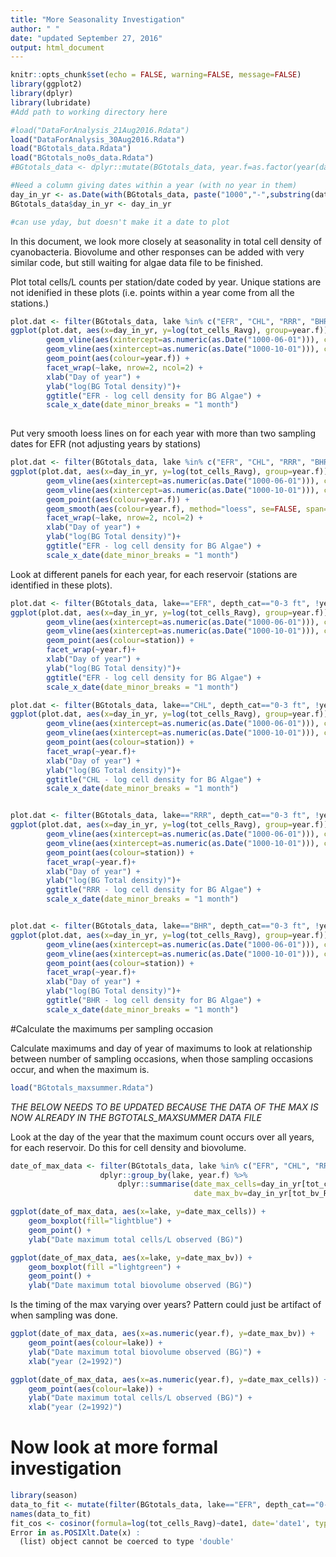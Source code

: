 ```yaml
---
title: "More Seasonality Investigation"
author: " "
date: "updated September 27, 2016"
output: html_document
---
```


```r
knitr::opts_chunk$set(echo = FALSE, warning=FALSE, message=FALSE)
library(ggplot2)
library(dplyr)
library(lubridate)
#Add path to working directory here
```

```r
#load("DataForAnalysis_21Aug2016.Rdata")
load("DataForAnalysis_30Aug2016.Rdata")
load("BGtotals_data.Rdata")
load("BGtotals_no0s_data.Rdata")
#BGtotals_data <- dplyr::mutate(BGtotals_data, year.f=as.factor(year(date1)), weekofyear=week(date1))
```


```r
#Need a column giving dates within a year (with no year in them)
day_in_yr <- as.Date(with(BGtotals_data, paste("1000","-",substring(date1,6,10), sep="")))
BGtotals_data$day_in_yr <- day_in_yr

#can use yday, but doesn't make it a date to plot
```


In this document, we look more closely at seasonality in total cell density of cyanobacteria.  Biovolume and other responses can be added with very similar code, but still waiting for algae data file to be finished.

Plot total cells/L counts per station/date coded by year.  Unique stations are not idenified in these plots (i.e. points within a year come from all the stations.)

```r
plot.dat <- filter(BGtotals_data, lake %in% c("EFR", "CHL", "RRR", "BHR"), depth_cat=="0-3 ft")
ggplot(plot.dat, aes(x=day_in_yr, y=log(tot_cells_Ravg), group=year.f)) + 
        geom_vline(aes(xintercept=as.numeric(as.Date("1000-06-01"))), colour="red", size=0.5) +
        geom_vline(aes(xintercept=as.numeric(as.Date("1000-10-01"))), colour="red", size=0.5) +
        geom_point(aes(colour=year.f)) +
        facet_wrap(~lake, nrow=2, ncol=2) +
        xlab("Day of year") +
        ylab("log(BG Total density)")+
        ggtitle("EFR - log cell density for BG Algae") +
        scale_x_date(date_minor_breaks = "1 month")
        
```


Put very smooth loess lines on for each year with more than two sampling dates for EFR (not adjusting years by stations)
```r
plot.dat <- filter(BGtotals_data, lake %in% c("EFR", "CHL", "RRR", "BHR"), depth_cat=="0-3 ft", !year.f %in% c("2006", "2007","2008","2009","1995", "2012", "2014", "2015"))
ggplot(plot.dat, aes(x=day_in_yr, y=log(tot_cells_Ravg), group=year.f)) + 
        geom_vline(aes(xintercept=as.numeric(as.Date("1000-06-01"))), colour="red", size=0.5) +
        geom_vline(aes(xintercept=as.numeric(as.Date("1000-10-01"))), colour="red", size=0.5) +
        geom_point(aes(colour=year.f)) +
        geom_smooth(aes(colour=year.f), method="loess", se=FALSE, span=100) +
        facet_wrap(~lake, nrow=2, ncol=2) +
        xlab("Day of year") +
        ylab("log(BG Total density)")+
        ggtitle("EFR - log cell density for BG Algae") +
        scale_x_date(date_minor_breaks = "1 month")
```


Look at different panels for each year, for each reservoir (stations are identified in these plots).
```r
plot.dat <- filter(BGtotals_data, lake=="EFR", depth_cat=="0-3 ft", !year.f=="1995")
ggplot(plot.dat, aes(x=day_in_yr, y=log(tot_cells_Ravg), group=year.f)) + 
        geom_vline(aes(xintercept=as.numeric(as.Date("1000-06-01"))), colour="red", size=0.5) +
        geom_vline(aes(xintercept=as.numeric(as.Date("1000-10-01"))), colour="red", size=0.5) +
        geom_point(aes(colour=station)) +
        facet_wrap(~year.f)+
        xlab("Day of year") +
        ylab("log(BG Total density)")+
        ggtitle("EFR - log cell density for BG Algae") +
        scale_x_date(date_minor_breaks = "1 month")

plot.dat <- filter(BGtotals_data, lake=="CHL", depth_cat=="0-3 ft", !year.f=="1995")
ggplot(plot.dat, aes(x=day_in_yr, y=log(tot_cells_Ravg), group=year.f)) + 
        geom_vline(aes(xintercept=as.numeric(as.Date("1000-06-01"))), colour="red", size=0.5) +
        geom_vline(aes(xintercept=as.numeric(as.Date("1000-10-01"))), colour="red", size=0.5) +
        geom_point(aes(colour=station)) +
        facet_wrap(~year.f)+
        xlab("Day of year") +
        ylab("log(BG Total density)")+
        ggtitle("CHL - log cell density for BG Algae") +
        scale_x_date(date_minor_breaks = "1 month")


plot.dat <- filter(BGtotals_data, lake=="RRR", depth_cat=="0-3 ft", !year.f=="1995")
ggplot(plot.dat, aes(x=day_in_yr, y=log(tot_cells_Ravg), group=year.f)) + 
        geom_vline(aes(xintercept=as.numeric(as.Date("1000-06-01"))), colour="red", size=0.5) +
        geom_vline(aes(xintercept=as.numeric(as.Date("1000-10-01"))), colour="red", size=0.5) +
        geom_point(aes(colour=station)) +
        facet_wrap(~year.f)+
        xlab("Day of year") +
        ylab("log(BG Total density)")+
        ggtitle("RRR - log cell density for BG Algae") +
        scale_x_date(date_minor_breaks = "1 month")


plot.dat <- filter(BGtotals_data, lake=="BHR", depth_cat=="0-3 ft", !year.f=="1995")
ggplot(plot.dat, aes(x=day_in_yr, y=log(tot_cells_Ravg), group=year.f)) + 
        geom_vline(aes(xintercept=as.numeric(as.Date("1000-06-01"))), colour="red", size=0.5) +
        geom_vline(aes(xintercept=as.numeric(as.Date("1000-10-01"))), colour="red", size=0.5) +
        geom_point(aes(colour=station)) +
        facet_wrap(~year.f)+
        xlab("Day of year") +
        ylab("log(BG Total density)")+
        ggtitle("BHR - log cell density for BG Algae") +
        scale_x_date(date_minor_breaks = "1 month")
```


#Calculate the maximums per sampling occasion

Calculate maximums and day of year of maximums to look at relationship between number of sampling occasions, when those sampling occasions occur, and when the maximum is.

```r
load("BGtotals_maxsummer.Rdata")
```


*THE BELOW NEEDS TO BE UPDATED BECAUSE THE DATA OF THE MAX IS NOW ALREADY IN THE BGTOTALS_MAXSUMMER DATA FILE*

Look at the day of the year that the maximum count occurs over all years, for each reservoir.  Do this for cell density and biovolume.
```r
date_of_max_data <- filter(BGtotals_data, lake %in% c("EFR", "CHL", "RRR", "BHR"), depth_cat=="0-3 ft") %>% 
                    dplyr::group_by(lake, year.f) %>%  
                        dplyr::summarise(date_max_cells=day_in_yr[tot_cells_Ravg==max(tot_cells_Ravg)],
                                         date_max_bv=day_in_yr[tot_bv_Ravg==max(tot_bv_Ravg)][1])
```

```r
ggplot(date_of_max_data, aes(x=lake, y=date_max_cells)) + 
    geom_boxplot(fill="lightblue") +
    geom_point() +
    ylab("Date maximum total cells/L observed (BG)")

ggplot(date_of_max_data, aes(x=lake, y=date_max_bv)) + 
    geom_boxplot(fill ="lightgreen") +
    geom_point() +
    ylab("Date maximum total biovolume observed (BG)")
```


Is the timing of the max varying over years?  Pattern could just be artifact of when sampling was done.
```r
ggplot(date_of_max_data, aes(x=as.numeric(year.f), y=date_max_bv)) + 
    geom_point(aes(colour=lake)) +
    ylab("Date maximum total biovolume observed (BG)") +
    xlab("year (2=1992)")

ggplot(date_of_max_data, aes(x=as.numeric(year.f), y=date_max_cells)) + 
    geom_point(aes(colour=lake)) +
    ylab("Date maximum total cells/L observed (BG)") +
    xlab("year (2=1992)")


```

# Now look at more formal investigation

```r
library(season)
data_to_fit <- mutate(filter(BGtotals_data, lake=="EFR", depth_cat=="0-3 ft"), log_cells=log(tot_cells_Ravg))
names(data_to_fit)
fit_cos <- cosinor(formula=log(tot_cells_Ravg)~date1, date='date1', type='daily', data=BGtotals_data)
Error in as.POSIXlt.Date(x) : 
  (list) object cannot be coerced to type 'double'

```



